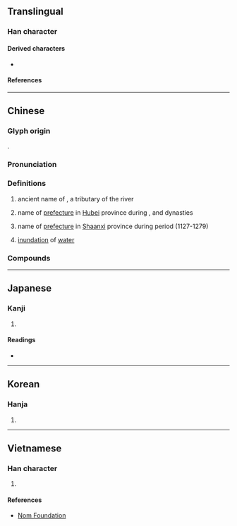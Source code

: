 {{character info}}
==Translingual==

===Han character===
{{Han char|rn=85|rad=水|as=04|sn=7|four=31127|canj=EMLS|ids=⿰氵丏}}

====Derived characters====
* {{l|mul|[[𢚽]], [[𫦇]]}}

====References====
{{Han ref|kx=0611.160|dkj=17207|dj=1004.060|hdz=31560.020|uh=6C94}}

----

==Chinese==
{{zh-forms}}
{{zh-wp|zh:漢江 (中國)|en:Han River (Hubei)}}
{{zh-wp|zh:沔州}}

===Glyph origin===
{{Han etym}}
{{Han compound|氵|丏|c1=s|c2=p|t1=water|ls=psc}}.

===Pronunciation===
{{zh-pron
|m=miǎn
|c=min5
|mn=bián
|mc=y
|oc=y
|cat=pn,a
}}

===Definitions===
{{zh-hanzi}}

# {{zh-div|水}} ancient name of {{w|Han River (Hubei)|Han river}}, a tributary of the {{w|Yangtze}} river
# {{zh-div|州}} {{lb|zh|historical}} name of [[prefecture]] in [[Hubei]] province during {{w|Western Wei}}, {{w|Sui dynasty|Sui}} and {{w|Tang dynasty|Tang}} dynasties
# {{zh-div|州}} {{lb|zh|historical}} name of [[prefecture]] in [[Shaanxi]] province during {{w|Song_dynasty#Southern_Song,_1127–1279|Southern Song}} period (1127-1279)
# {{lb|zh|archaic}} [[inundation]] of [[water]]

===Compounds===
{{zh-der|沔水|沔沔|流沔|渺沔|湛沔|沔陽|沔城}}

----

==Japanese==

===Kanji===
{{ja-kanji|grade=|rs=水04}}

# {{rfdef|ja|sort=水04}}

====Readings====
* {{ja-readings|on=[[べん]] (ben), [[めん]] (men), [[びん]] (bin), [[みん]] (min)|kun=}}

----

==Korean==

===Hanja===
{{ko-hanja|hangeul=면|eumhun=|rv=myeon|mr=myŏn|y=myen}}

# {{rfdef|ko|sort=水04}}

----

==Vietnamese==

===Han character===
{{vi-readings|rs=水04|reading=miền, miện, miên}}

# {{nom form of|miền|[[region]], [[district]]}}

====References====
* [http://nomfoundation.org/common/nom_details.php?codepoint=6C94 Nom Foundation]